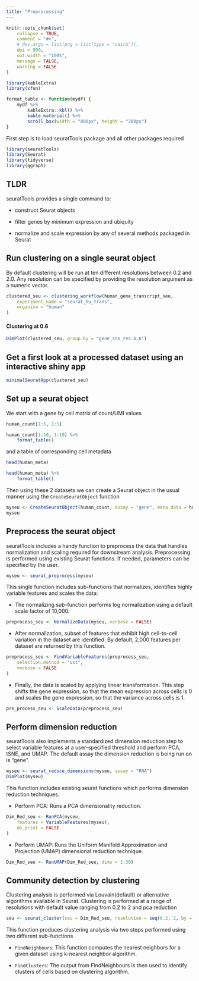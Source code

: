 ```yaml
---
title: "Preprocessing"
---
```


```r
knitr::opts_chunk$set(
    collapse = TRUE,
    comment = "#>",
    # dev.args = list(png = list(type = "cairo")),
    dpi = 900,
    out.width = "100%",
    message = FALSE,
    warning = FALSE
)

library(kableExtra)
library(xfun)

format_table <- function(mydf) {
    mydf %>%
        kableExtra::kbl() %>%
        kable_material() %>%
        scroll_box(width = "800px", height = "200px")
}
```

First step is to load seuratTools package and all other packages required 

```r
library(seuratTools)
library(Seurat)
library(tidyverse)
library(ggraph)
```

## TLDR

seuratTools provides a single command to:

-   construct Seurat objects

-   filter genes by minimum expression and ubiquity

-   normalize and scale expression by any of several methods packaged in Seurat

## Run clustering on a single seurat object

By default clustering will be run at ten different resolutions between 0.2 and 2.0. Any resolution can be specified by providing the resolution argument as a numeric vector.

```r
clustered_seu <- clustering_workflow(human_gene_transcript_seu,
    experiment_name = "seurat_hu_trans",
    organism = "human"
)
```

#### Clustering at 0.6

```r
DimPlot(clustered_seu, group.by = "gene_snn_res.0.6")
```


## Get a first look at a processed dataset using an interactive shiny app

```r
minimalSeuratApp(clustered_seu)
```

## Set up a seurat object

We start with a gene by cell matrix of count/UMI values 

```r
human_count[1:5, 1:5]

```

```r
human_count[1:10, 1:10] %>%
    format_table()
```

and a table of corresponding cell metadata
```r

head(human_meta)
```

```r
head(human_meta) %>%
    format_table()
```

Then using these 2 datasets we can create a Seurat object in the usual manner using the `CreateSeuratObject` function

```r
myseu <- CreateSeuratObject(human_count, assay = "gene", meta.data = human_meta)
myseu
```

## Preprocess the seurat object

seuratTools includes a handy function to preprocess the data that handles normalization and scaling required for downstream analysis. Preprocessing is performed using existing Seurat functions. If needed, parameters can be specified by the user.

```r
myseu <- seurat_preprocess(myseu)
```

This single function includes sub-functions that normalizes, identifies highly variable features and scales the data:

-   The normalizing sub-function performs log normalization using a default scale factor of 10,000.

```r
preprocess_seu <- NormalizeData(myseu, verbose = FALSE)
```

-   After normalization, subset of features that exhibit high cell-to-cell variation in the dataset are identified. By default, 2,000 features per dataset are returned by this function.

```r
preprocess_seu <- FindVariableFeatures(preprocess_seu,
    selection.method = "vst",
    verbose = FALSE
)
```

-   Finally, the data is scaled by applying linear transformation. This step shifts the gene expression, so that the mean expression across cells is 0 and scales the gene expression, so that the variance across cells is 1.

```r
pre_process_seu <- ScaleData(preprocess_seu)
```

## Perform dimension reduction

seuratTools also implements a standardized dimension reduction step to select variable features at a user-specified threshold and perform PCA, tSNE, and UMAP. The default assay the dimension reduction is being run on is "gene".

```r
myseu <- seurat_reduce_dimensions(myseu, assay = "RNA")
DimPlot(myseu)
```

This function includes existing seurat functions which performs dimension reduction techniques.

-   Perform PCA: Runs a PCA dimensionality reduction.

```r
Dim_Red_seu <- RunPCA(myseu,
    features = VariableFeatures(myseu),
    do.print = FALSE
)
```

-   Perform UMAP: Runs the Uniform Manifold Approximation and Projection (UMAP) dimensional reduction technique.

```r
Dim_Red_seu <- RunUMAP(Dim_Red_seu, dims = 1:30)
```

## Community detection by clustering

Clustering analysis is performed via Louvain(default) or alternative algorithms available in Seurat. Clustering is performed at a range of resolutions with default value ranging from 0.2 to 2 and pca reduction

```r
seu <- seurat_cluster(seu = Dim_Red_seu, resolution = seq(0.2, 2, by = 0.2))
```

This function produces clustering analysis via two steps performed using two different sub-functions

-   `FindNeighbours`: This function computes the nearest neighbors for a given dataset using k-nearest neighbor algorithm.

-   `FindClusters`: The output from FindNeighbours is then used to identify clusters of cells based on clustering algorithm.  




